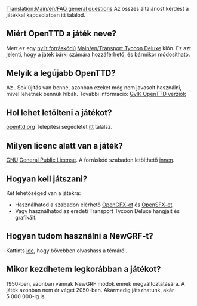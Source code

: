 [[Translation:Main/en/FAQ general questions]]{{en/-}}{{hu/Tartalomjegyzék}}
Az összes általánost kérdést a játékkal kapcsolatban itt találod.

== Miért OpenTTD a játék neve? ==

Mert ez egy [http://www.opensource.org/ nyílt forráskódú] [[Main/en/Transport Tycoon Deluxe]] klón. Ez azt jelenti, hogy a játék bárki számára hozzáférhető, és bármikor módosítható.

== Melyik a legújabb OpenTTD? ==

Az {{en/Version}}. Sok újítás van benne, azonban ezeket még nem javasolt használni, mivel lehetnek bennük hibák. További információ: [[Main/hu/FAQ OpenTTD verziók|GyIK OpenTTD verziók]]

== Hol lehet letölteni a játékot? ==

[http://www.openttd.org/download-stable openttd.org] Telepítési segédletet [[Main/hu/FAQ installálás|itt]] találsz.

== Milyen licenc alatt van a játék? ==

[http://www.gnu.org/ GNU] [http://www.gnu.org/copyleft/gpl.html General Public License]. A forráskód szabadon letölthető [[Main/en/SVN#How can I obtain the source code.3F|innen]].

== Hogyan kell játszani? ==

Két lehetőséged van a játékra: 
* Használhatod a szabadon elérhető [http://dev.openttdcoop.org/projects/opengfx OpenGFX-et] és [http://dev.openttdcoop.org/projects/opensfx OpenSFX-et]. 
* Vagy használhatod az eredeti Transport Tycoon Deluxe hangjait és grafikáit. 

== Hogyan tudom használni a NewGRF-t? ==

Kattints [[Main/hu/FAQ NewGRF|ide]], hogy bővebben olvashass a témáról. 

== Mikor kezdhetem legkorábban a játékot? ==

1950-ben, azonban vannak NewGRF módok ennek megváltoztatására. A játék azonban nem ér véget 2050-ben. Akármedig játszhatunk, akár 5&nbsp;000&nbsp;000-ig is.